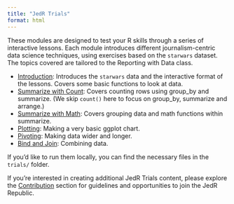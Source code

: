 ```yaml
---
title: "JedR Trials"
format: html
---
```


These modules are designed to test your R skills through a series of interactive lessons. Each module introduces different journalism-centric data science techniques, using exercises based on the `starwars` dataset. The topics covered are tailored to the Reporting with Data class.


- [Introduction](/trials/jedr-trial-01-intro.html):
  Introduces the `starwars` data and the interactive format of the
  lessons. Covers some basic functions to look at data.
- [Summarize with Count](/trials/jedr-trial-02-count.html): Covers
  counting rows using group_by and summarize. (We skip `count()` here to
  focus on group_by, summarize and arrange.)
- [Summarize with Math](/trials/jedr-trial-03-sum.html):
  Covers grouping data and math functions within summarize.
- [Plotting](/trials/jedr-trial-04-plot.html): Making a
  very basic ggplot chart.
- [Pivoting](/trials/jedr-trial-05-pivot.html): Making
  data wider and longer.
- [Bind and Join](/trials/jedr-trial-06-bind.html):
  Combining data.

If you'd like to run them locally, you can find the necessary files in the `trials/` folder.

If you're interested in creating additional JedR Trials content, please explore the [Contribution]() section for guidelines and opportunities to join the JedR Republic.